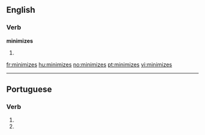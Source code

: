 ==English==

===Verb===
'''minimizes'''

# {{third-person singular of|[[minimize]]}}

[[fr:minimizes]]
[[hu:minimizes]]
[[no:minimizes]]
[[pt:minimizes]]
[[vi:minimizes]]

----
==Portuguese==

===Verb===
{{pt-verb form}}

# {{pt-verb form of|[[minimizar]]|ar|subjunctive|present|singular|second}}
# {{pt-verb form of|[[minimizar]]|ar|imperative|negative|singular|second}}
{{rfc-auto}}